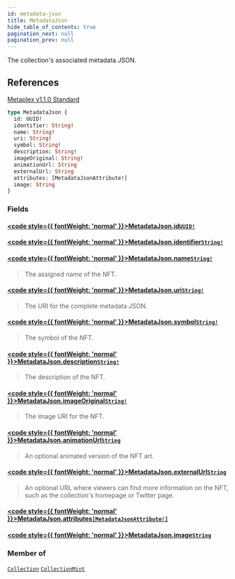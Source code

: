 ```yaml
---
id: metadata-json
title: MetadataJson
hide_table_of_contents: true
pagination_next: null
pagination_prev: null
---
```








The collection's associated metadata JSON.
## References
[Metaplex v1.1.0 Standard](https://docs.metaplex.com/programs/token-metadata/token-standard)

```graphql
type MetadataJson {
  id: UUID!
  identifier: String!
  name: String!
  uri: String!
  symbol: String!
  description: String!
  imageOriginal: String!
  animationUrl: String
  externalUrl: String
  attributes: [MetadataJsonAttribute!]
  image: String
}
```


### Fields

#### [<code style={{ fontWeight: 'normal' }}>MetadataJson.<b>id</b></code>](#)<Bullet />[`UUID!`](/api/scalars/uuid) <Badge class="secondary" text="non-null"/> <Badge class="secondary" text="scalar"/>
> 
> 

#### [<code style={{ fontWeight: 'normal' }}>MetadataJson.<b>identifier</b></code>](#)<Bullet />[`String!`](/api/scalars/string) <Badge class="secondary" text="non-null"/> <Badge class="secondary" text="scalar"/>
> 
> 

#### [<code style={{ fontWeight: 'normal' }}>MetadataJson.<b>name</b></code>](#)<Bullet />[`String!`](/api/scalars/string) <Badge class="secondary" text="non-null"/> <Badge class="secondary" text="scalar"/>
> The assigned name of the NFT.
> 

#### [<code style={{ fontWeight: 'normal' }}>MetadataJson.<b>uri</b></code>](#)<Bullet />[`String!`](/api/scalars/string) <Badge class="secondary" text="non-null"/> <Badge class="secondary" text="scalar"/>
> The URI for the complete metadata JSON.
> 

#### [<code style={{ fontWeight: 'normal' }}>MetadataJson.<b>symbol</b></code>](#)<Bullet />[`String!`](/api/scalars/string) <Badge class="secondary" text="non-null"/> <Badge class="secondary" text="scalar"/>
> The symbol of the NFT.
> 

#### [<code style={{ fontWeight: 'normal' }}>MetadataJson.<b>description</b></code>](#)<Bullet />[`String!`](/api/scalars/string) <Badge class="secondary" text="non-null"/> <Badge class="secondary" text="scalar"/>
> The description of the NFT.
> 

#### [<code style={{ fontWeight: 'normal' }}>MetadataJson.<b>imageOriginal</b></code>](#)<Bullet />[`String!`](/api/scalars/string) <Badge class="secondary" text="non-null"/> <Badge class="secondary" text="scalar"/>
> The image URI for the NFT.
> 

#### [<code style={{ fontWeight: 'normal' }}>MetadataJson.<b>animationUrl</b></code>](#)<Bullet />[`String`](/api/scalars/string) <Badge class="secondary" text="scalar"/>
> An optional animated version of the NFT art.
> 

#### [<code style={{ fontWeight: 'normal' }}>MetadataJson.<b>externalUrl</b></code>](#)<Bullet />[`String`](/api/scalars/string) <Badge class="secondary" text="scalar"/>
> An optional URL where viewers can find more information on the NFT, such as the collection's homepage or Twitter page.
> 

#### [<code style={{ fontWeight: 'normal' }}>MetadataJson.<b>attributes</b></code>](#)<Bullet />[`[MetadataJsonAttribute!]`](/api/objects/metadata-json-attribute) <Badge class="secondary" text="list"/> <Badge class="secondary" text="object"/>
> 
> 

#### [<code style={{ fontWeight: 'normal' }}>MetadataJson.<b>image</b></code>](#)<Bullet />[`String`](/api/scalars/string) <Badge class="secondary" text="scalar"/>
> 
> 



### Member of

[`Collection`](/api/objects/collection)  <Badge class="secondary" text="object"/><Bullet />[`CollectionMint`](/api/objects/collection-mint)  <Badge class="secondary" text="object"/>



